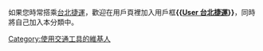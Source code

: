 如果您時常搭乘[[台北捷運|台北捷運]]，歡迎在用戶頁裡加入用戶框'''{{[[Template:User_台北捷運|User 台北捷運]]}}'''，同時將自己加入本分類中。

[[Category:使用交通工具的維基人|Category:使用交通工具的維基人]]